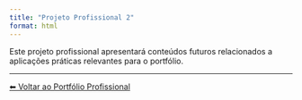 ```yaml
---
title: "Projeto Profissional 2"
format: html
---
```


Este projeto profissional apresentará conteúdos futuros relacionados a aplicações práticas relevantes para o portfólio.

---

[⬅ Voltar ao Portfólio Profissional](../../index.qmd)
